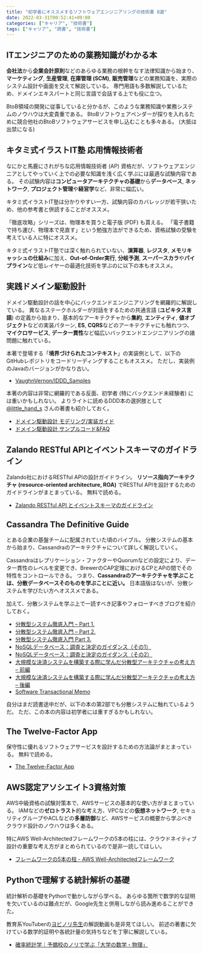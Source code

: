 ```yaml
---
title: "初学者にオススメするソフトウェアエンジニアリングの技術書 8選"
date: 2022-03-31T00:52:41+09:00
categories: ["キャリア", "技術書"]
tags: ["キャリア", "読書", "技術書"]
---
```



## ITエンジニアのための業務知識がわかる本

**会社法**から**企業会計原則**などのあらゆる業務の根幹をなす法律知識から始まり、**マーケティング**, **生産管理**, **在庫管理 (SCM)**, **販売管理**などの業務知識を、実際のシステム設計や画面を交えて解説している。
専門用語も多数解説しているため、ドメインエキスパートと同じ言語で会話する上でも役に立つ。

<Hint level="info">
  BtoB領域の開発に従事していると分かるが、このような業務知識や業務システムのノウハウは大変貴重である。
  BtoBソフトウェアベンダーが探りを入れるために競合他社のBtoBソフトウェアサービスを申し込むことも多々ある。
  (大抵は出禁になる)
</Hint>

## キタミ式イラストIT塾 応用情報技術者

なにかと馬鹿にされがちな応用情報技術者 (AP) 資格だが、ソフトウェアエンジニアとしてやっていく上での必要な知識を浅く広く学ぶには最適な試験内容である。
その試験内容は**コンピュータアーキテクチャの基礎**から**データベース**, **ネットワーク**, **プロジェクト管理**や**経営学**など、非常に幅広い。

キタミ式イラストIT塾は分かりやすい一方、試験内容のカバレッジが若干狭いため、他の参考書と併読することがオススメ。

「徹底攻略」シリーズは、物理本を買うと電子版 (PDF) も貰える。
「電子書籍で持ち運び、物理本で見直す」という勉強方法ができるため、資格試験の受験を考えている人に特にオススメ。

キタミ式イラストIT塾では深く触れられていない、**演算器**, **レジスタ**, **メモリキャッシュの仕組み**に加え、**Out-of-Order実行**, **分岐予測**, **スーパースカラ**や**パイプライン**など低レイヤーの最適化技術を学ぶのに以下の本もオススメ。

## 実践ドメイン駆動設計

ドメイン駆動設計の話を中心にバックエンドエンジニアリングを網羅的に解説している。
異なるステークホルダーが対話をするための共通言語 (**ユビキタス言語**) の定義から始まり、基本的なアーキテクチャから**集約**, **エンティティ**, **値オブジェクト**などの実装パターン, **ES**, **CQRS**などのアーキテクチャにも触れつつ、**マイクロサービス**, **データ一貫性**など幅広いバックエンドエンジニアリングの諸問題に触れている。

本著で登場する「**境界づけられたコンテキスト**」の実装例として、以下のGitHubレポジトリをコードリーディングすることもオススメ。
ただし、実装例のJavaのバージョンがかなり古い。

- [VaughnVernon/IDDD_Samples](https://github.com/VaughnVernon/IDDD_Samples)

本著の内容は非常に網羅的である反面、初学者 (特にバックエンド未経験者) には重いかもしれない。
よりライトに読めるDDD本の選択肢として [@little_hand_s](https://twitter.com/little_hand_s) さんの著書も紹介しておく。

- [ドメイン駆動設計 モデリング/実装ガイド](https://little-hands.booth.pm/items/1835632)
- [ドメイン駆動設計 サンプルコード&FAQ](https://little-hands.booth.pm/items/3363104)

## Zalando RESTful APIとイベントスキーマのガイドライン

Zalando社におけるRESTful APIの設計ガイドライン。
**リソース指向アーキテクチャ (resource-oriented architecture, ROA)** でRESTful APIを設計するためのガイドラインがまとまっている。
無料で読める。

- [Zalando RESTful API とイベントスキーマのガイドライン](https://restful-api-guidelines-ja.netlify.app)

## Cassandra The Definitive Guide

とある企業の基盤チームに配属されていた頃のバイブル。
分散システムの基本から始まり、Cassandraのアーキテクチャについて詳しく解説していく。

Cassandraはレプリケーション・ファクターやQuorumなどの設定により、データ一貫性のレベルを変更でき、BrewerのCAP定理におけるCPとAPの間でその特性をコントロールできる。
つまり、**Cassandraのアーキテクチャを学ぶことは、分散データベースそのものを学ぶことに近い。**
日本語版はないが、分散システムを学びたい方へオススメである。

加えて、分散システムを学ぶ上で一読すべき記事やフォローすべきブログを紹介しておく。

- [分散型システム徹底入門 – Part 1.](https://postd.cc/a-thorough-introduction-to-distributed-systems-3/)
- [分散型システム徹底入門 – Part 2.](https://postd.cc/a-thorough-introduction-to-distributed-systems-2/)
- [分散型システム徹底入門 Part 3.](https://postd.cc/a-thorough-introduction-to-distributed-systems/)
- [NoSQLデータベース：調査と決定のガイダンス（その1）](https://postd.cc/nosql-databases-a-survey-and-decision-guidance-1/)
- [NoSQLデータベース：調査と決定のガイダンス（その2）](https://postd.cc/nosql-databases-a-survey-and-decision-guidance-2/)
- [大規模な決済システムを構築する際に学んだ分散型アーキテクチャの考え方 – 前編](https://postd.cc/distributed-architecture-concepts-i-have-learned-while-building-payments-systems/)
- [大規模な決済システムを構築する際に学んだ分散型アーキテクチャの考え方 – 後編](https://postd.cc/distributed-architecture-concepts-i-have-learned-while-building-payments-systems-2/)
- [Software Transactional Memo](https://kumagi.hatenablog.com/)

自分はまだ読書途中だが、以下の本の第2部でも分散システムに触れているようだ。
ただ、この本の内容は初学者には重すぎるかもしれない。

## The Twelve-Factor App

保守性に優れるソフトウェアサービスを設計するための方法論がまとまっている。
無料で読める。

- [The Twelve-Factor App](https://12factor.net/ja/)

## AWS認定アソシエイト3資格対策

AWS中級資格の試験対策本で、AWSサービスの基本的な使い方がまとまっている。
IAMなどの**ゼロトラスト**的な考え方、VPCなどの**仮想ネットワーク**, セキュリティグループやACLなどの**多層防御**など、AWSサービスの概要から学ぶべきクラウド設計のノウハウは多くある。

特にAWS Well-Architectedフレームワークの5本の柱には、クラウドネイティブ設計の重要な考え方がまとめられているので是非一読してほしい。

- [フレームワークの5本の柱 - AWS Well-Architectedフレームワーク](https://wa.aws.amazon.com/wellarchitected/2020-07-02T19-33-23/wat.pillars.wa-pillars.ja.html)

## Pythonで理解する統計解析の基礎

統計解析の基礎をPythonで動かしながら学べる。
あらゆる箇所で数学的な証明を欠いているのは難点だが、Google先生と併用しながら読み進めることができた。

教育系YouTuberの[ヨビノリ先生](https://yobinori.jp/index.html)の解説動画も是非見てほしい。
前述の著書に欠けている数学的証明や各統計量の気持ちなどを丁寧に解説している。

- [確率統計学｜予備校のノリで学ぶ「大学の数学・物理」](https://yobinori.jp/video/probability-statistics.html)
